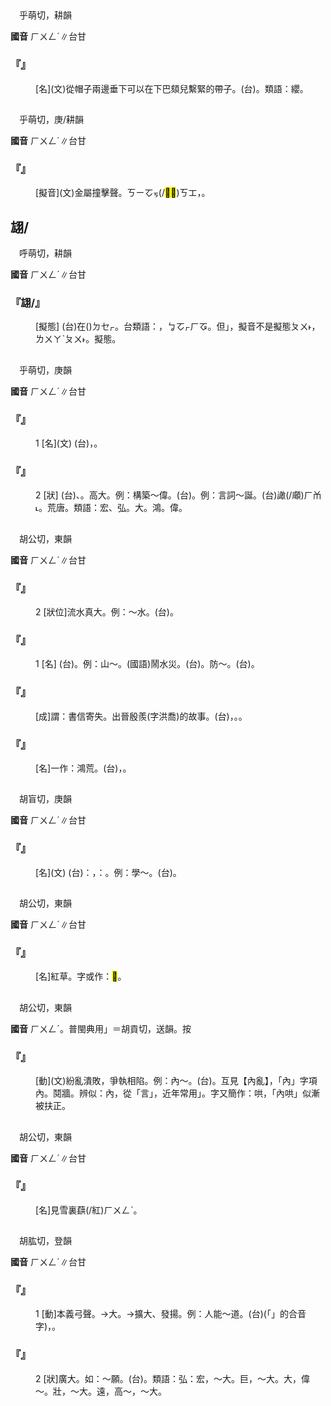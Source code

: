 
=={{ruby|紘|ㄏㄨㄥˊ}}==

　乎萌切，耕韻

'''國音''' <rt>ㄏㄨㄥˊ</rt>∥台甘

    

==='''『{{ruby|紘|ㄏㄨㄥˊ}}』'''===
: [名](文)從帽子兩邊垂下可以在下巴頦兒繫緊的帶子。(台){{ruby|帽|ㆠㄜ˫}}{{ruby|仔|ㄚ}}{{ruby|帶|ㄉㄨㄚ˪}}。類語：纓。
    

=={{ruby|鋐|ㄏㄨㄥˊ}}==

　乎萌切，庚/耕韻

'''國音''' <rt>ㄏㄨㄥˊ</rt>∥台甘

    

==='''『{{ruby|鋐|ㄏㄨㄥˊ}}』'''===
: [擬音](文)金屬撞擊聲。{{ruby|(台)|ㄎㄧㆦㆶ}}<rt>ㄎㄧㆦㆶ</rt>(/<mark>&#xf9a75;</mark><mark>&#xf9a75;</mark>)<rt>ㄎㆲ</rt>{{ruby|叫|ㄍㄧㄜㆷ}}，{{ruby|鏗|ㄎㄧㄤ}}{{ruby|鏗|ㄎㄧㄤ}}{{ruby|叫|ㄍㄧㄜㆷ}}。
    

==翃/{{ruby|<mark>&#xf9ad9;</mark>|ㄏㄨㄥˊ}}==

　呼萌切，耕韻

'''國音''' <rt>ㄏㄨㄥˊ</rt>∥台甘

    

==='''『翃/{{ruby|<mark>&#xf9ad9;</mark>|ㄏㄨㄥˊ}}』'''===
: [擬態] (台){{ruby|蟲|ㄊㄤˊ}}在({{ruby|/|ㄍㆧ˪}})<rt>ㄉㆤㆷ</rt>{{ruby|飛|ㄅㆤ/ㄅㄨㆤ}}{{ruby|丌|ㆤ}}{{ruby|款|ㄎㄨㄢˋ}}{{ruby|式|ㄒㄧㆵ/ㄒㄧㆤㆶ}}。台類語：{{ruby|<mark>&#xffc62;</mark>|ㄏㆧ}}{{ruby|<mark>&#xffc62;</mark>|ㄏㆧ}}，{{ruby|蟲|ㄊㄤˊ}}{{ruby|仔|ㄗㄨㄟˇ}}<rt>ㆠㆦㆷ</rt><rt>ㄏㆧ</rt>{{ruby|<mark>&#xffc62;</mark>|ㄏㆧ}}{{ruby|叫|ㄍㄧㄜㆷ}}。但{{ruby|「|ㄏㆧ}}」，擬音不是擬態{{ruby|。|ㄌㄨㄚˋ}}<rt>ㄆㄨ˫</rt>{{ruby|<mark>&#xf94c1;</mark>|ㄆㄨ˫}}{{ruby|飛|ㄅㆤ/ㄅㄨㆤ}}，{{ruby|蚊|ㆠㄤˋ}}{{ruby|蟲|ㄊㄤˊ}}{{ruby|<mark>&#xf94c1;</mark>|ㄆㄨ˫}}<rt>ㄌㄨㄚˋ</rt><rt>ㄆㄨ˫</rt>{{ruby|飛|ㄅㆤ/ㄅㄨㆤ}}。擬態。
    

=={{ruby|閎|ㄏㄨㄥˊ}}==

　乎萌切，庚韻

'''國音''' <rt>ㄏㄨㄥˊ</rt>∥台甘

    

==='''『{{ruby|閎|ㄏㄨㄥˊ}}』'''===
:1  [名](文) (台){{ruby|巷|ㄏㄤ˫}}{{ruby|仔|ㄚ}}，{{ruby|小|ㄒㄧㄜˋ}}{{ruby|衖|ㄏㄤ˫}}{{ruby|丌|ㆤ}}{{ruby|門|ㄇㆭˊ}}。
    

==='''『{{ruby|閎|ㄏㄨㄥˊ}}』'''===
:2  [狀] (台){{ruby|寬|ㄎㄨㆩ˪}}{{ruby|曠|ㄎㆭ˪}}、{{ruby|闊|ㄎㄨㄚㆷ}}{{ruby|大|ㄉㄨㄚ˫}}。高大。例：構築～偉。(台){{ruby|建|ㄍㄧㄢ˪}}{{ruby|築|ㄉㄧㆦㆶ}}{{ruby|雄|ㄏㄧㆲˊ}}{{ruby|大|ㄉㄨㄚ˫}}。例：言詞～誕。(台){{ruby|講|ㄍㆲˋ}}{{ruby|→|ㄍㆲ}}{{ruby|話|ㄨㆤ˫}}{{ruby|傷|ㄒㄧㆫ/ㄒㄧㆧ}}{{ruby|過|ㄍㆤ˪/ㄍㄨㆤ˪}}譀(/顑)<rt>ㄏㆰ˪</rt>。荒唐。類語：宏、弘。大。鴻。偉。
    

=={{ruby|洪|ㄏㄨㄥˊ}}==

　胡公切，東韻

'''國音''' <rt>ㄏㄨㄥˊ</rt>∥台甘

    

==='''『{{ruby|洪|ㄏㄨㄥˊ}}』'''===
:2  [狀位]流水真大。例：～水。(台){{ruby|大|ㄉㄨㄚ˫}}{{ruby|水|ㄗㄨㄧˋ}}。
    

==='''『{{ruby|洪|ㄏㄨㄥˊ}}』'''===
:1  [名] (台){{ruby|大|ㄉㄨㄚ˫}}{{ruby|水|ㄗㄨㄧˋ}}。例：山～。(國語)鬧水災。(台){{ruby|做|ㄗㄨㆤ˪/ㄗㄜ˪}}{{ruby|大|ㄉㄨㄚ˫}}{{ruby|水|ㄗㄨㄧˋ}}。防～。(台){{ruby|預|ㄨ˫/ㄧ˫}}{{ruby|防|ㄏㆲˊ}}{{ruby|大|ㄉㄨㄚ˫}}{{ruby|水|ㄗㄨㄧˋ}}。
    

==='''『{{ruby|洪|ㄏㄨㄥˊ}}{{ruby|喬|ㄑㄧㄠˊ}}{{ruby|有|ㄧㄡˇ}}{{ruby|誤|ㄨˋ}}』'''===
: [成]謂：書信寄失。出晉殷羨(字洪喬)的故事。(台){{ruby|批|ㄆㄨㆤ/ㄆㆤ}}，{{ruby|寄|ㄍㄧㄚ˪}}{{ruby|了|ㄌㄧㄠˋ}}{{ruby|無|ㆠㄜˊ}}{{ruby|去|·ㄎㄧ˪}}。{{ruby|寄|ㄍㄧㄚ˪}}{{ruby|無|ㆠㄜˊ}}{{ruby|到|ㄍㄠ˪}}。
    

==='''『{{ruby|洪|ㄏㄨㄥˊ}}{{ruby|荒|ㄏㄨㄤ}}』'''===
: [名]一作：鴻荒。(台){{ruby|指|ㄍㄧˋ/ㄐㄧˋ}}{{ruby|太|ㄊㄞ˪}}{{ruby|古|ㄍㆦˋ}}{{ruby|時|ㄒㄧˊ}}{{ruby|代|ㄉㄞ˫}}，{{ruby|人|ㆢㄧㄣˊ/ㄌㄧㄣˊ}}{{ruby|類|ㄌㄨㄧ˫}}{{ruby|靠|ㄎㄜ˪}}{{ruby|體|ㄊㆤˋ}}{{ruby|力|ㄌㄚㆵ ͘}}{{ruby|合|ㄍㄚㆴ}}{{ruby|禽|ㄎㄧㆬˊ}}{{ruby|獸|ㄒㄧㄨ˪}}{{ruby|爭|ㄗㆥ/ㄐㆪ}}{{ruby|生|ㄒㄧㄥ}}{{ruby|存|ㄗㄨㄣˊ}}{{ruby|丌|ㆤ}}{{ruby|時|ㄒㄧˊ}}{{ruby|期|ㄍㄧˊ}}。
    

=={{ruby|黌|ㄏㄨㄥˊ}}==

　胡盲切，庚韻

'''國音''' <rt>ㄏㄨㄥˊ</rt>∥台甘

    

==='''『{{ruby|黌|ㄏㄨㄥˊ}}』'''===
: [名](文) (台){{ruby|古|ㄍㆦˋ}}{{ruby|早|ㄗㄚˋ}}{{ruby|學|ㄏㄚㆶ ͘}}{{ruby|校|ㄏㄠ˫}}{{ruby|名|ㄇㄧㄚˊ}}{{ruby|做|ㄗㄨㆤ˪/ㄗㄜ˪}}：{{ruby|黌|ㄏㆲˊ}}{{ruby|宮|ㄍㄧㆲ}}，{{ruby|校|ㄏㄠ˫}}{{ruby|舍|ㄒㄧㄚ˪}}{{ruby|名|ㄇㄧㄚˊ}}{{ruby|叫|ㄍㄧㄜ˪}}：{{ruby|黌|ㄏㆲˊ}}{{ruby|舍|ㄒㄧㄚ˪}}。例：學～。(台){{ruby|古|ㄍㆦˋ}}{{ruby|早|ㄗㄚˋ}}{{ruby|指|ㄍㄧˋ/ㄐㄧˋ}}{{ruby|學|ㄏㄚㆶ ͘}}{{ruby|校|ㄏㄠ˫}}。
    

=={{ruby|葒|ㄏㄨㄥˊ}}==

　胡公切，東韻

'''國音''' <rt>ㄏㄨㄥˊ</rt>∥台甘

    

==='''『{{ruby|葒|ㄏㄨㄥˊ}}』'''===
: [名]紅草。字或作：<mark>&#xf9a76;</mark>。
    

=={{ruby|訌|ㄏㄨㄥˊ}}==

　胡公切，東韻

'''國音''' <rt>ㄏㄨㄥˊ</rt>。普閩典用{{ruby|「|ㄏㄨㄥˋ}}」＝胡貢切，送韻。按

    

==='''『{{ruby|訌|ㄏㄨㄥˊ}}』'''===
: [動](文)紛亂潰敗，爭執相陷。例：內～。(台){{ruby|自|ㄗㄨ˫}}{{ruby|內|ㄌㄞ˫}}{{ruby|面|ㆠㄧㄣ˫}}{{ruby|起|ㄎㄧˋ}}{{ruby|相|ㄒㄧㄜ/ㄙㆩ}}{{ruby|爭|ㄗㆥ/ㄐㆪ/ㄐㄧㄥ}}。互見【內亂】，「內」字項內。鬩牆。辨似：內{{ruby|訌|ㄏㄨㄥˊ}}，從「言」，近年常用{{ruby|「|ㄏㄨㄥˋ}}」。字又簡作：哄，「內哄」似漸被扶正。
    

=={{ruby|蕻|ㄏㄨㄥˊ}}==

　胡公切，東韻

'''國音''' <rt>ㄏㄨㄥˊ</rt>∥台甘

    

==='''『{{ruby|雪|ㄒㄩㄝˇ}}{{ruby|裏|ㄌㄧˇ}}{{ruby|蕻|ㄏㄨㄥˋ}}{{ruby|→|ㄏㄨㄥˊ}}』'''===
: [名]見雪裏蕻(/紅)<rt>ㄏㄨㄥˋ</rt>。
    

=={{ruby|弘|ㄏㄨㄥˊ}}==

　胡肱切，登韻

'''國音''' <rt>ㄏㄨㄥˊ</rt>∥台甘

    

==='''『{{ruby|弘|ㄏㄨㄥˊ}}』'''===
:1  [動]本義弓聲。→大。→擴大、發揚。例：人能～道。(台){{ruby|人|ㄌㄤˊ}}{{ruby|丌|ㆤ}}{{ruby|智|ㄉㄧ˪}}{{ruby|性|ㄒㄧㄥ˪}}{{ruby|會|ㄨㆤ˫/ㆤ˫}}{{ruby|<mark>&#xffadf;</mark>|ㄉㄤ˪}}(「{{ruby|得|ㄉㄧㆵ}}{{ruby|通|ㄊㄤ}}」的合音字){{ruby|將|ㄐㄧㆲ}}{{ruby|道|ㄉㄜ˫}}{{ruby|德|ㄉㄧㆤㆶ}}{{ruby|規|ㄍㄨㄧ}}{{ruby|律|ㄌㄨㆵ ͘}}{{ruby|實|ㄒㄧㆵ ͘}}{{ruby|行|ㄏㄧㄥˊ}}，{{ruby|促|ㄑㄧㆦㆶ}}{{ruby|使|ㄙㄨˋ}}{{ruby|正|ㄐㄧㄥ˪}}{{ruby|道|ㄉㄜ˫}}{{ruby|發|ㄏㄨㄚㆵ}}{{ruby|揮|ㄏㄨㄧ}}{{ruby|伊|ㄧ}}{{ruby|丌|ㆤ}}{{ruby|意|ㄧ˪}}{{ruby|義|ㆣㄧ˫}}。
    

==='''『{{ruby|弘|ㄏㄨㄥˊ}}』'''===
:2  [狀]廣大。如：～願。(台){{ruby|遠|ㄨㄢˋ}}{{ruby|大|ㄉㄞ˫}}{{ruby|丌|ㆤ}}{{ruby|志|ㄐㄧ˪}}{{ruby|願|ㆣㄨㄢ˫}}。類語：弘：宏，～大。巨，～大。大，偉～。壯，～大。遠，高～，～大。
    
